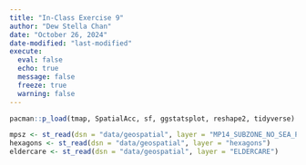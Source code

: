 ```yaml
---
title: "In-Class Exercise 9"
author: "Dew Stella Chan"
date: "October 26, 2024"
date-modified: "last-modified"
execute: 
  eval: false
  echo: true
  message: false
  freeze: true
  warning: false
---
```


```r
pacman::p_load(tmap, SpatialAcc, sf, ggstatsplot, reshape2, tidyverse)
```

```r
mpsz <- st_read(dsn = "data/geospatial", layer = "MP14_SUBZONE_NO_SEA_PL")
hexagons <- st_read(dsn = "data/geospatial", layer = "hexagons")
eldercare <- st_read(dsn = "data/geospatial", layer = "ELDERCARE")

```
